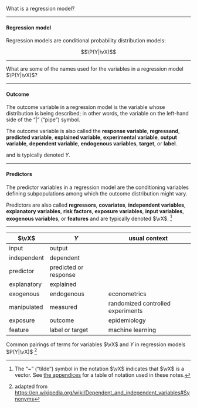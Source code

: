 :::{#exr-def-regression}
What is a regression model?
:::

---

:::{#def-regression-model}
#### Regression model
Regression models
are conditional probability distribution models:

$$\P(Y|\vX)$$
:::

---

:::{#exr-name-regression-model-variables}

What are some of the names used for the variables in a regression model $\P(Y|\vX)$?

:::

---

:::{#def-outcome}
#### Outcome
The outcome variable in a regression model
is the variable whose distribution is being described;
in other words, the variable on the left-hand side of the "|" ("pipe") symbol.

The outcome variable is also called the
**response variable**,
**regressand**,
**predicted variable**,
**explained variable**,
**experimental variable**,
**output variable**,
**dependent variable**,
**endogenous variables**,
**target**,
or
**label**.

and is typically denoted $Y$.
:::

---

:::{#def-predictors}

#### Predictors

The predictor variables in a regression model are the conditioning variables
defining subpopulations among which the outcome distribution might vary.

Predictors are also called
**regressors**,
**covariates**,
**independent variables**,
**explanatory variables**,
**risk factors**,
**exposure variables**,
**input variables**,
**exogenous variables**,
or
**features**
and are typically denoted $\vX$.
^[The "~" ("tilde") symbol in the notation $\vX$ indicates that $\vX$ is a vector.
See [the appendices](notation.qmd) for a table of notation used in these notes.]

:::

---

::: {#tbl-regression-antonyms .smaller}

$\vX$ | $Y$ | usual context
----- | ------ | ----
input | output |
independent | dependent |
predictor | predicted or response |
explanatory | explained |
exogenous | endogenous | econometrics
manipulated | measured | randomized controlled experiments
exposure | outcome | epidemiology
feature | label or target | machine learning

Common pairings of terms for variables $\vX$ and $Y$ in regression models $P(Y|\vX)$ ^[adapted from <https://en.wikipedia.org/wiki/Dependent_and_independent_variables#Synonyms>]

:::
